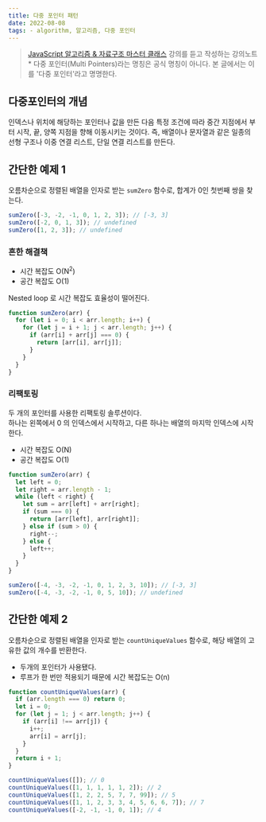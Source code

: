 ```yaml
---
title: 다중 포인터 패턴
date: 2022-08-08
tags: - algorithm, 알고리즘, 다중 포인터
---
```


> [JavaScript 알고리즘 & 자료구조 마스터 클래스](https://www.udemy.com/course/best-javascript-data-structures/) 강의를 듣고 작성하는 강의노트  
> \* 다중 포인터(Multi Pointers)라는 명칭은 공식 명칭이 아니다. 본 글에서는 이를 '다중 포인터'라고 명명한다.

## 다중포인터의 개념

인덱스나 위치에 해당하는 포인터나 값을 만든 다음 특정 조건에 따라 중간 지점에서 부터 시작, 끝, 양쪽 지점을 향해 이동시키는 것이다.
즉, 배열이나 문자열과 같은 일종의 선형 구조나 이중 연결 리스트, 단일 연결 리스트를 만든다.

## 간단한 예제 1

오름차순으로 정렬된 배열을 인자로 받는 `sumZero` 함수로, 합계가 0인 첫번째 쌍을 찾는다.

```js
sumZero([-3, -2, -1, 0, 1, 2, 3]); // [-3, 3]
sumZero([-2, 0, 1, 3]); // undefined
sumZero([1, 2, 3]); // undefined
```

### 흔한 해결책

- 시간 복잡도 O(N<sup>2</sup>)
- 공간 복잡도 O(1)

Nested loop 로 시간 복잡도 효율성이 떨어진다.

```js
function sumZero(arr) {
  for (let i = 0; i < arr.length; i++) {
    for (let j = i + 1; j < arr.length; j++) {
      if (arr[i] + arr[j] === 0) {
        return [arr[i], arr[j]];
      }
    }
  }
}
```

### 리팩토링

두 개의 포인터를 사용한 리팩토링 솔루션이다.  
하나는 왼쪽에서 0 의 인덱스에서 시작하고, 다른 하나는 배열의 마지막 인덱스에 시작한다.

- 시간 복잡도 O(N)
- 공간 복잡도 O(1)

```js
function sumZero(arr) {
  let left = 0;
  let right = arr.length - 1;
  while (left < right) {
    let sum = arr[left] + arr[right];
    if (sum === 0) {
      return [arr[left], arr[right]];
    } else if (sum > 0) {
      right--;
    } else {
      left++;
    }
  }
}

sumZero([-4, -3, -2, -1, 0, 1, 2, 3, 10]); // [-3, 3]
sumZero([-4, -3, -2, -1, 0, 5, 10]); // undefined
```

## 간단한 예제 2

오름차순으로 정렬된 배열을 인자로 받는 `countUniqueValues` 함수로, 해당 배열의 고유한 값의 개수를 반환한다.

- 두개의 포인터가 사용됐다.
- 루프가 한 번만 적용되기 때문에 시간 복잡도는 O(n)

```js
function countUniqueValues(arr) {
  if (arr.length === 0) return 0;
  let i = 0;
  for (let j = 1; j < arr.length; j++) {
    if (arr[i] !== arr[j]) {
      i++;
      arr[i] = arr[j];
    }
  }
  return i + 1;
}
```

```js
countUniqueValues([]); // 0
countUniqueValues([1, 1, 1, 1, 1, 2]); // 2
countUniqueValues([1, 2, 2, 5, 7, 7, 99]); // 5
countUniqueValues([1, 1, 2, 3, 3, 4, 5, 6, 6, 7]); // 7
countUniqueValues([-2, -1, -1, 0, 1]); // 4
```
